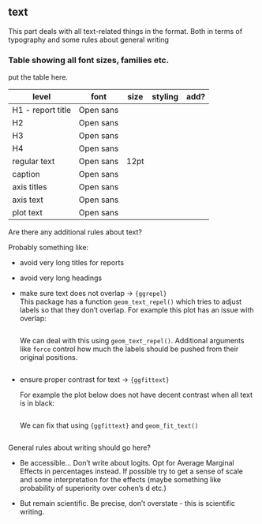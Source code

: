 ## text

This part deals with all text-related things in the format. Both in terms of typography and some rules about general writing

### Table showing all font sizes, families etc.

put the table here.

| level             | font      | size | styling | add? |
|-------------------|-----------|------|---------|------|
| H1 - report title | Open sans |      |         |      |
| H2                | Open sans |      |         |      |
| H3                | Open sans |      |         |      |
| H4                | Open sans |      |         |      |
| regular text      | Open sans | 12pt |         |      |
| caption           | Open sans |      |         |      |
| axis titles       | Open sans |      |         |      |
| axis text         | Open sans |      |         |      |
| plot text         | Open sans |      |         |      |

Are there any additional rules about text?

Probably something like:

-   avoid very long titles for reports

-   avoid very long headings

-   make sure text does not overlap -\> `{ggrepel}`\
    This package has a function `geom_text_repel()` which tries to adjust labels so that they don't overlap. For example this plot has an issue with overlap:

    ```r

    ```

    We can deal with this using `geom_text_repel()`. Additional arguments like `force` control how much the labels should be pushed from their original positions.

    ```r

    ```

-   ensure proper contrast for text -\> `{ggfittext}`

    For example the plot below does not have decent contrast when all text is in black:\

    ```r

    ```

    We can fix that using `{ggfittext}` and `geom_fit_text()`

    ```r

    ```

General rules about writing should go here?

-   Be accessible... Don't write about logits. Opt for Average Marginal Effects in percentages instead. If possible try to get a sense of scale and some interpretation for the effects (maybe something like probability of superiority over cohen's d etc.)

-   But remain scientific. Be precise, don't overstate - this is scientific writing.
